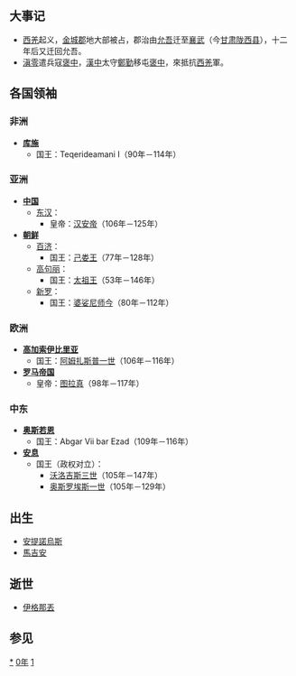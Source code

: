 {{yearTOC|110|东汉'''[[永初_(汉安帝)|永初]]四年'''}}

== 大事记 ==
*[[西羌|西羌]]起义，[[金城郡|金城郡]]地大部被占，郡治由[[允吾|允吾]]迁至[[襄武|襄武]]（今[[甘肃|甘肃]][[陇西县|陇西县]]），十二年后又迁回允吾。
*[[滇零|滇零]]遣兵寇[[褒中|褒中]]，[[漢中|漢中]]太守[[鄭勤|鄭勤]]移屯[[褒中|褒中]]，來抵抗[[西羌|西羌]]軍。

== 各国领袖 ==
=== 非洲 ===
*'''[[库施|库施]]'''
**国王：Teqerideamani I（90年－114年）

=== 亚洲 ===
*'''[[中国|中国]]'''
**[[东汉|东汉]]：
***皇帝：[[汉安帝|汉安帝]]（106年－125年）
*'''[[朝鲜民主主义人民共和国|朝鲜]]'''
**[[百濟|百济]]：
***国王：[[己娄王|己娄王]]（77年－128年）
**[[高句丽|高句丽]]：
***国王：[[太祖王|太祖王]]（53年－146年）
**[[新罗|新罗]]：
***国王：[[婆娑尼师今|婆娑尼师今]]（80年－112年）

=== 欧洲 ===
*'''[[高加索伊比利亞王國|高加索伊比里亚]]'''
**国王：[[阿姆扎斯普一世|阿姆扎斯普一世]]（106年－116年）
*'''[[羅馬帝國|罗马帝国]]'''
**皇帝：[[圖拉真|图拉真]]（98年－117年）

=== 中东 ===
*'''[[奥斯若恩|奥斯若恩]]'''
**国王：Abgar Vii bar Ezad（109年－116年）
*'''[[安息_(国家)|安息]]''' 
**国王（政权对立）：
***[[沃洛吉斯三世|沃洛吉斯三世]]（105年－147年）
***[[奥斯罗埃斯一世|奥斯罗埃斯一世]]（105年－129年）

== 出生 ==
*[[安提諾烏斯|安提諾烏斯]]
*[[馬吉安|馬吉安]]

== 逝世 ==
*[[伊格那丟|伊格那丟]]

== 参见 ==
{{Wikisource year mention}}

[[Category:110年|*]]
[[Category:110年代|0年]]
[[Category:2世纪各年|1]]